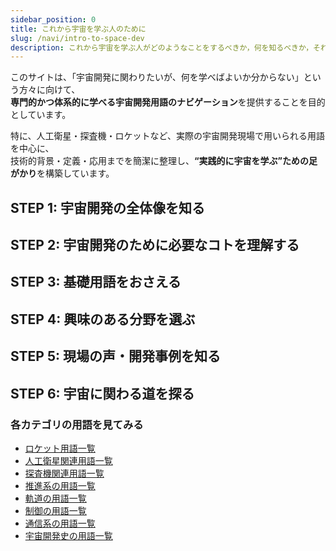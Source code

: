 ```yaml
---
sidebar_position: 0
title: これから宇宙を学ぶ人のために
slug: /navi/intro-to-space-dev
description: これから宇宙を学ぶ人がどのようなことをするべきか，何を知るべきか，それをステップ別の学習フローとしてまとめたページです。
---
```



<Head>
  <script type="application/ld+json">
    {`{
      "@context": "https://schema.org",
      "@type": "DefinedTerm",
      "name": "これから宇宙を学ぶ人のために",
      "inDefinedTermSet": "https://space-dev-terms.pages.dev",
      "termCode": "intro-to-space-dev",
      "description": "これから宇宙を学ぶ人がどのようなことをするべきか，何を知るべきか，それをステップ別の学習フローとしてまとめたページです。",
      "url": "https://space-dev-terms.pages.dev/docs/navi/intro-to-space-dev"
    }`}
  </script>
</Head>

このサイトは、「宇宙開発に関わりたいが、何を学べばよいか分からない」という方々に向けて、  
**専門的かつ体系的に学べる宇宙開発用語のナビゲーション**を提供することを目的としています。

特に、人工衛星・探査機・ロケットなど、実際の宇宙開発現場で用いられる用語を中心に、  
技術的背景・定義・応用までを簡潔に整理し、**“実践的に宇宙を学ぶ”ための足がかり**を構築しています。

## STEP 1: 宇宙開発の全体像を知る
## STEP 2: 宇宙開発のために必要なコトを理解する
## STEP 3: 基礎用語をおさえる
## STEP 4: 興味のある分野を選ぶ
## STEP 5: 現場の声・開発事例を知る
## STEP 6: 宇宙に関わる道を探る

### 各カテゴリの用語を見てみる
- [ロケット用語一覧](/docs/category/rocket)
- [人工衛星関連用語一覧](/docs/category/satellite)
- [探査機関連用語一覧](/docs/category/explorer)
- [推進系の用語一覧](/docs/category/rocket)
- [軌道の用語一覧](/docs/category/orbit)
- [制御の用語一覧](/docs/category/control)
- [通信系の用語一覧](/docs/category/communication)
- [宇宙開発史の用語一覧](/docs/category/history)